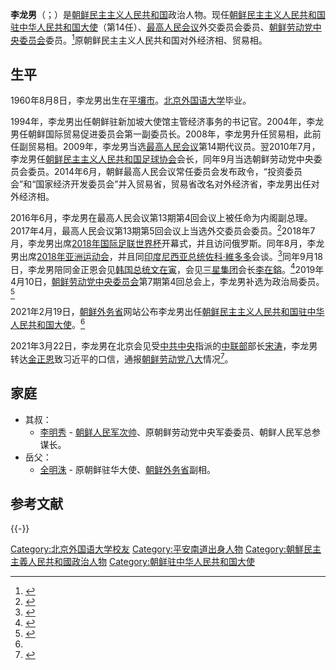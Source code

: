 {{Infobox officeholder
| 图像        = 
| 图像说明    = 
| 职务1       = [[朝鲜驻华大使列表|朝鲜駐華大使]]
| 就任日期1   = 2021年2月19日
| 卸任日期1   = 
| 前任1       = [[池在龙|池在龙]]
| 继任1       = 
| 职务2       = {{DPRK}}内阁副总理
| 就任日期2   = 2016年6月
| 卸任日期2   = 
| 前任2       = 
| 继任2       = 
| 职务3       = {{DPRK}}对外经济部相
| 就任日期3   = 2014年
| 卸任日期3   = 2016年
| 前任3       = 新设
| 继任3       = 金英才
| 职务4       = {{DPRK}}贸易相
| 就任日期4   = 2008年
| 卸任日期4   = 2014年
| 前任4       = 林景万
| 继任4       = 废止
| 职务5       = 
| 就任日期5   = 
| 卸任日期5   = 
| 前任5       = 
| 继任5       = 
| 职务6       = 
| 就任日期6   = 
| 卸任日期6   = 
| 前任6       = 
| 继任6       = 
| 职务7       = 
| 就任日期7   = 
| 卸任日期7   = 
| 前任7       = 
| 继任7       = 
| 职务8       = 
| 就任日期8   = 
| 卸任日期8   = 
| 前任8       = 
| 继任8       = 
| 姓名        = 李龙男
| 原名        = {{lang|ko|리룡남}}
| 出生日期    = {{birth date and age|1960|8|8}}
| 出生地点    = {{PRK}}[[平壤市|平壤市]]
| 逝世日期    = <!-- {{death date and age|}}（死亡在前，出生在后）{{death year and age| }} -->
| 逝世地点    = 
| 國籍       = {{DPRK}}
| 政党        = {{WPK}}
| 父母        = 
| 配偶        = <!--{{marriage|姓名|}} -->
| 子女        = 
| 亲属        = 
| 信仰        = 
| 母校        = [[北京外国语大学|北京外国语大学]]
| 网站        = 
| 签名        = 
| 脚注        = 
}}
'''李龙男'''（{{kor|k=리룡남|hj=李龍男|名=北}}；{{bd|1960年|8月8日|||catIdx=Li李}}）是[[朝鲜民主主义人民共和国|朝鲜民主主义人民共和国]]政治人物。现任[[朝鲜/韩国驻华大使列表|朝鲜民主主义人民共和国驻中华人民共和国大使]]（第14任）、[[最高人民会议|最高人民会议]]外交委员会委员、[[朝鲜劳动党中央委员会|朝鲜劳动党中央委员会]]委员。<ref name="cat">{{cite news |title=有深意！朝鲜任命他为驻华大使 |url=https://www.thepaper.cn/newsDetail_forward_11390243 |accessdate=2021-02-21 |work=澎湃新闻 |date=2021-02-20}}</ref>原朝鲜民主主义人民共和国对外经济相、贸易相。

==生平==
1960年8月8日，李龙男出生在[[平壤市|平壤市]]。[[北京外国语大学|北京外国语大学]]毕业。

1994年，李龙男出任朝鲜驻新加坡大使馆主管经济事务的书记官。2004年，李龙男任朝鲜国际贸易促进委员会第一副委员长。2008年，李龙男升任贸易相，此前任副贸易相。2009年，李龙男当选[[最高人民会议|最高人民会议]]第14期代议员。翌2010年7月，李龙男任[[朝鲜民主主义人民共和国足球协会|朝鲜民主主义人民共和国足球协会]]会长，同年9月当选朝鲜劳动党中央委员会委员。2014年6月，朝鲜最高人民会议常任委员会发布政令，“投资委员会”和“国家经济开发委员会”并入贸易省，贸易省改名对外经济省，李龙男出任对外经济相。

2016年6月，李龙男在最高人民会议第13期第4回会议上被任命为内阁副总理。2017年4月，最高人民会议第13期第5回会议上当选外交委员会委员。<ref>{{cite news |title=北朝鮮で最高人民会議開催…１９年ぶりに外交委員会が復活 |url=https://dailynk.jp/archives/86745/2 |accessdate=2021-02-21 |work=dailynk.jp |date=2017-04-12 |language=ja |archive-date=2020-06-21 |archive-url=https://web.archive.org/web/20200621124148/https://dailynk.jp/archives/86745/2 |dead-url=no }}</ref>2018年7月，李龙男出席[[2018年国际足联世界杯|2018年国际足联世界杯]]开幕式，并且访问俄罗斯。同年8月，李龙男出席[[2018年亚洲运动会|2018年亚洲运动会]]，并且同[[印度尼西亚总统|印度尼西亚总统]][[佐科·維多多|佐科·維多多]]会谈。<ref>{{cite news |title=北朝鮮の副総理、Ｗ杯閉会式のため訪露 |url=https://dailynk.jp/archives/113337 |accessdate=2021-02-21 |work=dailynk.jp |date=2018-07-13 |language=ja |archive-date=2021-01-21 |archive-url=https://web.archive.org/web/20210121215726/https://dailynk.jp/archives/113337 |dead-url=no }}</ref>同年9月18日，李龙男陪同金正恩会见[[韩国总统|韩国总统]][[文在寅|文在寅]]，会见[[三星集团|三星集团]]会长[[李在鎔|李在鎔]]。<ref>{{cite news |title=＜南北会談＞韓国財閥トップを迎えた北側「我々が必ず来てほしいと言った」 |url=https://japanese.joins.com/JArticle/245294 |accessdate=2021-02-21 |work=中央日报 |date=2018-09-19 |language=ja}}</ref>2019年4月10日，[[朝鲜劳动党中央委员会|朝鲜劳动党中央委员会]]第7期第4回总会上，李龙男补选为政治局委员。<ref>{{cite news |title=「自力更生で敵対勢力に打撃を」党総会で金正恩氏 |url=https://dailynk.jp/archives/123095 |accessdate=2021-02-21 |work=dailynk.jp |date=2019-04-11 |language=ja |archive-date=2021-01-23 |archive-url=https://web.archive.org/web/20210123145533/https://dailynk.jp/archives/123095 |dead-url=no }}</ref>

2021年2月19日，[[朝鲜民主主义人民共和国外务省|朝鲜外务省]]网站公布李龙男出任[[朝鲜/韩国驻华大使列表|朝鲜民主主义人民共和国驻中华人民共和国大使]]。<ref name="cat"/>

2021年3月22日，李龙男在北京会见受[[中共中央|中共中央]]指派的[[中联部|中联部]]部长[[宋涛_(外交官)|宋涛]]，李龙男转达[[金正恩|金正恩]]致习近平的口信，通报[[朝鲜劳动党八大|朝鲜劳动党八大]]情况<ref>{{cite web |title=习近平总书记同朝鲜劳动党总书记金正恩互致口信 |url=http://news.china.com.cn/2021-03/22/content_77336207.htm |access-date=2021-03-22 |archive-date=2021-03-22 |archive-url=https://web.archive.org/web/20210322133447/http://news.china.com.cn/2021-03/22/content_77336207.htm |dead-url=no }}</ref>。

==家庭==
*其叔：
** [[李明秀|李明秀]] - [[朝鲜人民军次帅|朝鲜人民军次帅]]、原朝鲜劳动党中央军委委员、朝鲜人民军总参谋长。
*岳父：
**[[全明洙|全明洙]] - 原朝鲜驻华大使、[[朝鲜外务省|朝鲜外务省]]副相。

==参考文献==
{{reflist}}

{{-}}
{{start box}}
{{s-gov}}
{{s-before|[[林景万|林景万]]}}
{{s-title|朝鲜民主主义人民共和国贸易相|2008年－2014年}}
{{s-after|废止}}
{{s-new}}
{{s-title|朝鲜民主主义人民共和国对外经济相|2014年－2016年}}
{{s-after|[[金英才|金英才]]}}
{{s-dip}}
{{s-before|[[池在龙|池在龙]]}}
{{s-title|[[朝鲜/韩国驻华大使列表|朝鲜民主主义人民共和国驻中华人民共和国大使]]|2021年－}}
{{s-inc}}
{{end box}}

{{DEFAULTSORT:Li李龙男}}
[[Category:北京外国语大学校友|Category:北京外国语大学校友]]
[[Category:平安南道出身人物|Category:平安南道出身人物]]
[[Category:朝鮮民主主義人民共和國政治人物|Category:朝鮮民主主義人民共和國政治人物]]
[[Category:朝鲜驻中华人民共和国大使|Category:朝鲜驻中华人民共和国大使]]